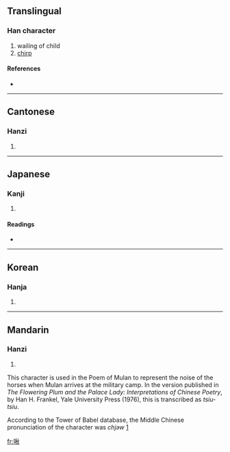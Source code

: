 ==Translingual==

===Han character===
{{Han char|rn=30|rad=口|as=09|sn=12|four=6908<sub>0</sub>|canj=口竹木火 (RHDF)}}

# wailing of child
# [[chirp]]

====References====
* {{Han ref|kx=0197.070|dkj=03892|dj=0418.270|hdz=10656.100|uh=557E|ud=21886|bh=B3EE|bd=46062}}

----

==Cantonese==

===Hanzi===
{{yue-hanzi|jyut=|y=jau1}}

# {{defn|Cantonese}}

----

==Japanese==

===Kanji===
{{ja-kanji|grade=|rs=口09}}

# {{defn|Japanese}}

====Readings====
* {{ja-readings|on=[[しゅう]] (shū)|kun=[[なく]] (naku)}}

----

==Korean==

===Hanja===
{{ko-hanja|hangeul=추|rv=chu|mr=ch'u}}

# {{defn|Korean}}

----

==Mandarin==

===Hanzi===
{{cmn-hanzi|pin=[[jiū]] ([[jiu1]])|wg=chiu<sup>1</sup>}}

# {{defn|Mandarin}}

This character is used in the Poem of Mulan to represent the noise of the horses when Mulan arrives at the military camp.  In the version published in ''The Flowering Plum and the Palace Lady: Interpretations of Chinese Poetry'', by Han H. Frankel, Yale University Press (1976), this is transcribed as ''tsiu-tsiu''.

According to the Tower of Babel database, the Middle Chinese pronunciation of the character was ''chjǝw''
[http://starling.rinet.ru/cgi-bin/response.cgi?root=config&morpho=0&basename=%5Cdata%5Cchina%5Cbigchina&first=1&text_character=%E7%A7%8B]

[[fr:啾]]